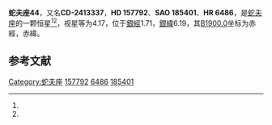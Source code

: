 {{Starbox begin
| name = 蛇夫座44
}}
{{Starbox observe
| epoch = [[J2000.0|J2000.0]]
| constell = [[蛇夫座|蛇夫座]]<ref name=SIMBAD>{{cite web
 | url=http://simbad.u-strasbg.fr/simbad/sim-id?Ident=HR+6486
 | title=Pulsating variable Star
 | publisher=Centre de Données astronomiques de Strasbourg
 | work=SIMBAD
 | accessdate=2012-07-13
 | archive-date=2019-08-14
 | archive-url=https://web.archive.org/web/20190814031719/http://simbad.u-strasbg.fr/simbad/sim-id?Ident=HR+6486
 }}</ref><ref name=DATA>{{cite web
 | url=http://vizier.u-strasbg.fr/viz-bin/VizieR-5?-out.add=.&-source=5050&-corr=PK=HR&-out.max=9999&HR=6486
 | title=VizieR Detailed Page
 | accessdate=2012-07-13
 | archive-date=2016-03-04
 | archive-url=https://web.archive.org/web/20160304231444/http://vizier.u-strasbg.fr/viz-bin/VizieR-5?-out.add=.&-source=5050&-corr=PK=HR&-out.max=9999&HR=6486
 | dead-url=no
 }}</ref>
| 星官 = 
| ra = {{RA|17|26|22.2}}<ref name=SIMBAD /><ref name=DATA />
| dec = {{DEC|-24|10|31}}<ref name=SIMBAD /><ref name=DATA />
| appmag_v = 4.17<ref name=SIMBAD /><ref name=DATA />
}}
{{Starbox character
| class = A3m<ref name=SIMBAD /><ref name=DATA />
| b-v = 0.28<ref name=SIMBAD /><ref name=DATA />
| u-b = 0.12<ref name=SIMBAD /><ref name=DATA />
| r-i = 0.12<ref name=SIMBAD /><ref name=DATA />
| variable = 
}}
{{Starbox astrometry
| radial_v = 0.12
| prop_mo_ra = -37
| parallax = 0.045
| p_error = 
}}
{{Starbox catalog
| names =CD-2413337，[[SAO星表|SAO]] 185401，[[HD星表|HD]] 157792，[[HR星表|HR]] 6486}}
{{Starbox reference |Simbad=HR+6486}}
{{Starbox end}}

'''蛇夫座44'''，又名'''CD-2413337'''，'''HD 157792'''、'''SAO 185401'''、'''HR 6486'''，是[[蛇夫座|蛇夫座]]的一颗恒星<ref name=SIMBAD /><ref name=DATA />，视星等为4.17，位于[[銀道座標系|銀經]]1.71，[[銀道座標系|銀緯]]6.19，其[[B1900.0|B1900.0]]坐标为赤經{{RA|17|20|15.7}}，赤緯{{DEC|-24|6.19|0}}。

== 参考文献 ==
{{reflist}}

{{star-stub}}

{{蛇夫座恒星}}
[[Category:蛇夫座|Category:蛇夫座]]
[[Category:HD和HDE天體|157792]]
[[Category:HR天體|6486]]
[[Category:SAO天體|185401]]